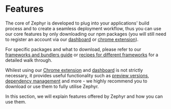 # Features

The core of Zephyr is developed to plug into your applications' build process and to create a seamless deployment workflow, thus you can use our core features by only downloading our npm packages (you will still need to register an account via our [dashboard](https://app.zephyr-cloud.io) or [chrome extension](https://chromewebstore.google.com/detail/zephyr-mission-control/liflhldchhinbaeplljlplhnbkdidedn)).

For specific packages and what to download, please refer to our [frameworks and bundlers guide](/how-to/framework-bundlers) or [recipes for different frameworks](/recipes) for a detailed walk through.

Whilest using our [Chrome extension](https://chromewebstore.google.com/detail/zephyr-mission-control/liflhldchhinbaeplljlplhnbkdidedn) and [dashboard](https://app.zephyr-cloud.io) is not strictly necessary, it provides useful functionality such as [preview versions](#preview-versions), [dependency management](#dependency-management) and more - we highly recommend you to download or use them to fully utilise Zephyr.

In this section, we will explain features offered by Zephyr and how you can use them.
